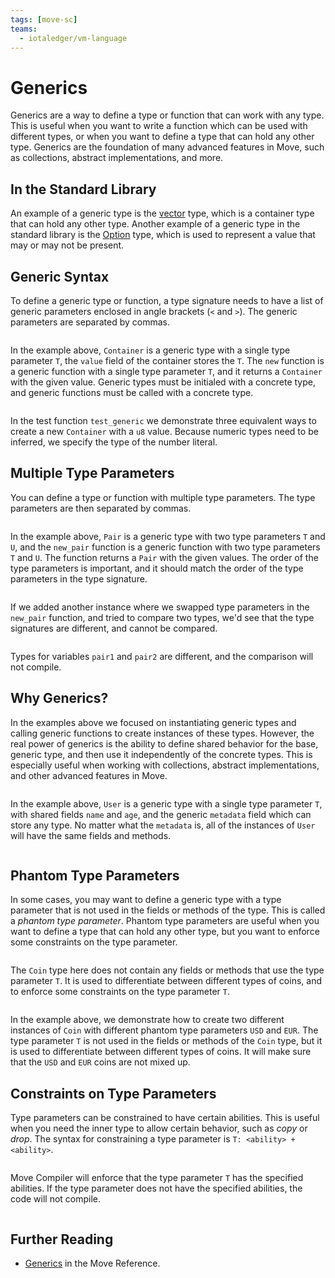 ```yaml
---
tags: [move-sc]
teams:
  - iotaledger/vm-language
---
```

# Generics

Generics are a way to define a type or function that can work with any type. This is useful when you
want to write a function which can be used with different types, or when you want to define a type
that can hold any other type. Generics are the foundation of many advanced features in Move, such as
collections, abstract implementations, and more.

## In the Standard Library

An example of a generic type is the [vector](../../../references/framework/move-stdlib/vector.mdx) type, which is a container type that
can hold any other type. Another example of a generic type in the standard library is the
[Option](../../../references/framework/move-stdlib/option.mdx) type, which is used to represent a value that may or may not be present.

## Generic Syntax

To define a generic type or function, a type signature needs to have a list of generic parameters
enclosed in angle brackets (`<` and `>`). The generic parameters are separated by commas.

```move file=<rootDir>/docs/examples/move/move-overview/generics.move#L8-L16 
```

In the example above, `Container` is a generic type with a single type parameter `T`, the `value`
field of the container stores the `T`. The `new` function is a generic function with a single type
parameter `T`, and it returns a `Container` with the given value. Generic types must be initialed
with a concrete type, and generic functions must be called with a concrete type.

```move file=<rootDir>/docs/examples/move/move-overview/generics.move#L20-L31 
```

In the test function `test_generic` we demonstrate three equivalent ways to create a new `Container`
with a `u8` value. Because numeric types need to be inferred, we specify the type of the number
literal.

## Multiple Type Parameters

You can define a type or function with multiple type parameters. The type parameters are then
separated by commas.

```move file=<rootDir>/docs/examples/move/move-overview/generics.move#L35-L44
```

In the example above, `Pair` is a generic type with two type parameters `T` and `U`, and the
`new_pair` function is a generic function with two type parameters `T` and `U`. The function returns
a `Pair` with the given values. The order of the type parameters is important, and it should match
the order of the type parameters in the type signature.

```move file=<rootDir>/docs/examples/move/move-overview/generics.move#L48-L63
```

If we added another instance where we swapped type parameters in the `new_pair` function, and tried
to compare two types, we'd see that the type signatures are different, and cannot be compared.

```move file=<rootDir>/docs/examples/move/move-overview/generics.move#L67-L80
```

Types for variables `pair1` and `pair2` are different, and the comparison will not compile.

## Why Generics?

In the examples above we focused on instantiating generic types and calling generic functions to
create instances of these types. However, the real power of generics is the ability to define shared
behavior for the base, generic type, and then use it independently of the concrete types. This is
especially useful when working with collections, abstract implementations, and other advanced
features in Move.

```move file=<rootDir>/docs/examples/move/move-overview/generics.move#L86-L92
```

In the example above, `User` is a generic type with a single type parameter `T`, with shared fields
`name` and `age`, and the generic `metadata` field which can store any type. No matter what the
`metadata` is, all of the instances of `User` will have the same fields and methods.

```move file=<rootDir>/docs/examples/move/move-overview/generics.move#L96-L104
```

## Phantom Type Parameters

In some cases, you may want to define a generic type with a type parameter that is not used in the
fields or methods of the type. This is called a _phantom type parameter_. Phantom type parameters
are useful when you want to define a type that can hold any other type, but you want to enforce some
constraints on the type parameter.

```move file=<rootDir>/docs/examples/move/move-overview/generics.move#L108-L111
```

The `Coin` type here does not contain any fields or methods that use the type parameter `T`. It is
used to differentiate between different types of coins, and to enforce some constraints on the type
parameter `T`.

```move file=<rootDir>/docs/examples/move/move-overview/generics.move#L115-L126
```

In the example above, we demonstrate how to create two different instances of `Coin` with different
phantom type parameters `USD` and `EUR`. The type parameter `T` is not used in the fields or methods
of the `Coin` type, but it is used to differentiate between different types of coins. It will make
sure that the `USD` and `EUR` coins are not mixed up.

## Constraints on Type Parameters

Type parameters can be constrained to have certain abilities. This is useful when you need the inner
type to allow certain behavior, such as _copy_ or _drop_. The syntax for constraining a type
parameter is `T: <ability> + <ability>`.

```move file=<rootDir>/docs/examples/move/move-overview/generics.move#L130-L138
```

Move Compiler will enforce that the type parameter `T` has the specified abilities. If the type
parameter does not have the specified abilities, the code will not compile.


```move file=<rootDir>/docs/examples/move/move-overview/generics.move#L142-L152
```

## Further Reading

- [Generics](../../../references/move/generics.mdx) in the Move Reference.